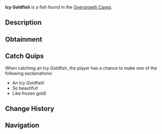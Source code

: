 {{FishInfobox
|image          = Icy Goldfish.png
|rarity         = Rare
|sea            = First Sea
|location       = [[Overgrowth Caves]]
|sublocation    = 
|sources        = Fishing Rod
|radar_location = 
|xp             = 300
|weather        = Clear
|time           = Day
|season         = Winter
|bait           = Flakes
|base_weight    = 40
|base_value     = 800
|weight_range   = 20
|base_chance    = 10
|base_resil     = 40
}}
'''Icy Goldfish''' is a {{Rarity|Rare}} fish found in the [[Overgrowth Caves]].

== Description ==
{{Description|A mystical goldfish with scales that sparkle like ice crystals in sunlight.|Bestiary Entry}}

== Obtainment ==
{{Description|Found in the cave's illuminated pools.|Bestiary Hint}}
{{Fish Availability|
Overgrowth Caves
|top_rods      = 
Leviathan's Fang Rod\76287.27\80494.33;
Krampus's Rod\70066.77\37690.35;
Trident Rod\68835.97\75856.52;
Magma Rod\65781.35\36229.04;
Ethereal Prism Rod\64284.38\59972.3;
Buddy Bond Rod\45342.78\28878.34;
Plastic Rod\61038.36\31952.65;
Free Spirit Rod\62963.05\69384.62;
No-Life Rod\62547.81\61545.04;
Nocturnal Rod\29090.21\45722.91;
Resourceful Rod\48954.39\50164.77;
Destiny Rod\57343.48\55383.41;
Seraphic Rod\62613.73\59372.02;
Rod Of The Forgotten Fang\58626\55694.39;
Challenger's Rod\56814.08\55076.46;
Rod Of The Depths\52870.33\52098.25;
Rod Of The Exalted One\52757.41\54265.78;
Zeus Rod\51596.04\50781.72;
Verdant Shear Rod\50580.57\50366.67;
Blazebringer Rod\49000.81\49753.4;
Depthseeker Rod\46501.61\48416.03;
Avalanche Rod\41909.7\45322.17;
Volcanic Rod\40421.09\44543.62;
Steady Rod\17225.51\19678.49
|recommended   = Trident Rod
}}

== Catch Quips ==
When catching an Icy Goldfish, the player has a chance to make one of the following exclamations:
* An Icy Goldfish!
* So beautiful!
* Like frozen gold!

== Change History ==
{{Change History|{{subst:Current Version}}}}

== Navigation ==
{{Fish Navbox|Overgrowth Caves}}
